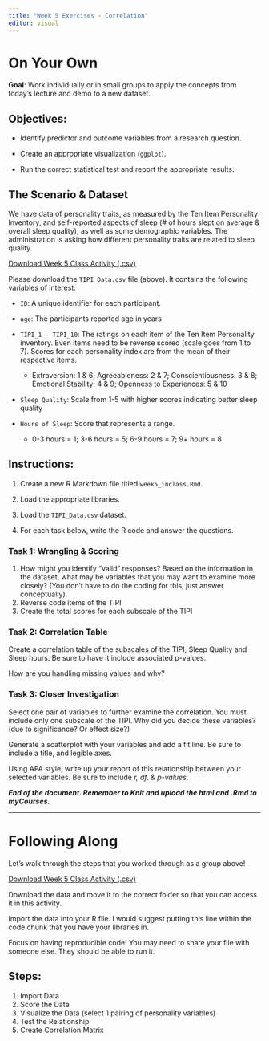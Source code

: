 ```yaml
---
title: "Week 5 Exercises - Correlation"
editor: visual
---
```


# On Your Own

**Goal**: Work individually or in small groups to apply the concepts from today's lecture and demo to a new dataset.

## Objectives:

-   Identify predictor and outcome variables from a research question.

-   Create an appropriate visualization (`ggplot`).

-   Run the correct statistical test and report the appropriate results.

## The Scenario & Dataset

We have data of personality traits, as measured by the Ten Item Personality Inventory, and self-reported aspects of sleep (# of hours slept on average & overall sleep quality), as well as some demographic variables. The administration is asking how different personality traits are related to sleep quality.

<a href="/files/data/TIPI_Data.csv" download="TIPI_Data.csv">Download Week 5 Class Activity (.csv)</a>

Please download the `TIPI_Data.csv` file (above). It contains the following variables of interest:

-   `ID`: A unique identifier for each participant.

-   `age`: The participants reported age in years

-   `TIPI_1 - TIPI_10`: The ratings on each item of the Ten Item Personality inventory. Even items need to be reverse scored (scale goes from 1 to 7). Scores for each personality index are from the mean of their respective items.

    -   Extraversion: 1 & 6; Agreeableness: 2 & 7; Conscientiousness: 3 & 8; Emotional Stability: 4 & 9; Openness to Experiences: 5 & 10

-   `Sleep Quality`: Scale from 1-5 with higher scores indicating better sleep quality

-   `Hours of Sleep`: Score that represents a range.

    -   0-3 hours = 1; 3-6 hours = 5; 6-9 hours = 7; 9+ hours = 8

## Instructions:

1.  Create a new R Markdown file titled `week5_inclass.Rmd`.

2.  Load the appropriate libraries.

3.  Load the `TIPI_Data.csv` dataset.

4.  For each task below, write the R code and answer the questions.

### Task 1: Wrangling & Scoring

1.  How might you identify "valid" responses? Based on the information in the dataset, what may be variables that you may want to examine more closely? (You don't have to do the coding for this, just answer conceptually).
2.  Reverse code items of the TIPI
3.  Create the total scores for each subscale of the TIPI

### Task 2: Correlation Table

Create a correlation table of the subscales of the TIPI, Sleep Quality and Sleep hours. Be sure to have it include associated p-values.

How are you handling missing values and why?

### Task 3: Closer Investigation

Select one pair of variables to further examine the correlation. You must include only one subscale of the TIPI. Why did you decide these variables? (due to significance? Or effect size?)

Generate a scatterplot with your variables and add a fit line. Be sure to include a title, and legible axes.

Using APA style, write up your report of this relationship between your selected variables. Be sure to include *r, df,* & *p-values*.

***End of the document. Remember to Knit and upload the html and .Rmd to myCourses.***

------------------------------------------------------------------------

# Following Along 

Let's walk through the steps that you worked through as a group above!

<a href="/files/data/TIPI_Data.csv" download="TIPI_Data.csv">Download Week 5 Class Activity (.csv)</a>

Download the data and move it to the correct folder so that you can access it in this activity.

Import the data into your R file. I would suggest putting this line within the code chunk that you have your libraries in.

Focus on having reproducible code! You may need to share your file with someone else. They should be able to run it.

## Steps: 

1.  Import Data
2.  Score the Data
3.  Visualize the Data (select 1 pairing of personality variables)
4.  Test the Relationship
5.  Create Correlation Matrix
